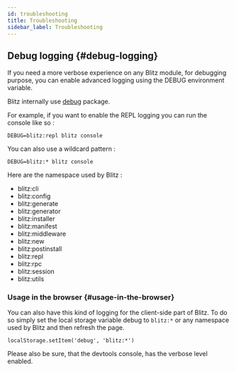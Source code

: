 ```yaml
---
id: troubleshooting
title: Troubleshooting
sidebar_label: Troubleshooting
---
```


## Debug logging {#debug-logging}

If you need a more verbose experience on any Blitz module, for debugging
purpose, you can enable advanced logging using the DEBUG environment
variable.

Blitz internally use [debug](https://www.npmjs.com/package/debug) package.

For example, if you want to enable the REPL logging you can run the
console like so :

```
DEBUG=blitz:repl blitz console
```

You can also use a wildcard pattern :

```
DEBUG=blitz:* blitz console
```

Here are the namespace used by Blitz :

- blitz:cli
- blitz:config
- blitz:generate
- blitz:generator
- blitz:installer
- blitz:manifest
- blitz:middleware
- blitz:new
- blitz:postinstall
- blitz:repl
- blitz:rpc
- blitz:session
- blitz:utils

### Usage in the browser {#usage-in-the-browser}

You can also have this kind of logging for the client-side part of Blitz.
To do so simply set the local storage variable debug to `blitz:*` or any
namespace used by Blitz and then refresh the page.

```
localStorage.setItem('debug', 'blitz:*')
```

Please also be sure, that the devtools console, has the verbose level
enabled.
